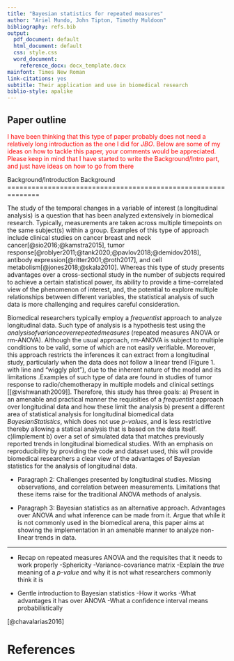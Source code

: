 ```yaml
---
title: "Bayesian statistics for repeated measures"
author: "Ariel Mundo, John Tipton, Timothy Muldoon"
bibliography: refs.bib
output:
  pdf_document: default
  html_document: default
  css: style.css
  word_document:
    reference_docx: docx_template.docx
mainfont: Times New Roman
link-citations: yes
subtitle: Their application and use in biomedical research
biblio-style: apalike
---
```




## Paper outline
 <span style="color: red;">I have been thinking that this type of paper probably does not need a relatively long introduction as the one I did for $JBO$. Below are some of my ideas on how to tackle this paper, your comments would be appreciated. Please keep in mind that I have started to write the Background/Intro part, and just have ideas on how to go from there</span>





Background/Introduction
Background
==============================================================


The study of the temporal changes in a variable of interest (a longitudinal analysis) is a question that has been analyzed extensively in biomedical research. Typically, measurements are taken across multiple timepoints on the same subject(s) within a group.  Examples of this type of approach include clinical studies on cancer breast and neck cancer[@sio2016;@kamstra2015], tumor response[@roblyer2011;@tank2020;@pavlov2018;@demidov2018], antibody expression[@ritter2001;@roth2017], and cell metabolism[@jones2018;@skala2010]. Whereas this type of study presents advantages over a cross-sectional study in the number of subjects required to achieve a certain statistical power, its ability to provide a time-correlated view of the phenomenon of interest, and, the potential to explore multiple relationships between different variables, the statistical analysis of such data is more challenging and requires careful consideration.

Biomedical researchers typically employ a $frequentist$ approach to analyze longitudinal data. Such type of analysis is a hypothesis test using the $analysis of variance over repeated measures$ (repeated measures ANOVA or rm-ANOVA). Although the usual approach, rm-ANOVA is subject to multiple conditions to be valid, some of which are not easily verifiable. Moreover, this approach restricts the inferences it can extract from a longitudinal study, particularly when the data does not follow a linear trend (Figure 1. with line and "wiggly plot"), due to the inherent nature of the model and its limitations .Examples of such type of data are found in studies of tumor response to radio/chemotherapy in multiple models and clinical settings [[@vishwanath2009]]. Therefore, this study has three goals: a) Present in an amenable and practical manner the requisities  of a $frequentist$ approach over longitudinal data and how these limit the analysis b) present a different area of statistical analysis for longitudinal biomedical data $Bayesian Statistics$, which does not use *p-values*, and is less restrictive thereby allowing  a statical analysis that is based on the data itself. c)Iimplement b) over a set of simulated data that matches previously reported trends in longitudinal biomedical studies. With an emphasis on reproducibility by providing the code and dataset used, this will provide biomedical researchers a clear view of the advantages of Bayesian statistics for the analysis of longitudinal data.

 

* Paragraph 2: Challenges presented by longitudinal studies. Missing observations, and correlation between measurements. Limitations that these items raise for the traditional ANOVA methods of analysis.

* Paragraph 3: Bayesian statistics as an alternative approach. Advantages over ANOVA and what inference can be made from it. Argue that while it is not commonly used in the biomedical arena, this paper aims at showing the implementation in an amenable manner to analyze non-linear trends in data.

***

* Recap on repeated measures ANOVA and the requisites that it needs to work properly
-Sphericity
-Variance-covariance matrix
-Explain the *true* meaning of a _p-value_ and why it is not what researchers commonly think it is

* Gentle introduction to Bayesian statistics
-How it works
-What advantages it has over ANOVA
-What a confidence interval means probabilistically



[@chavalarias2016]






# References
